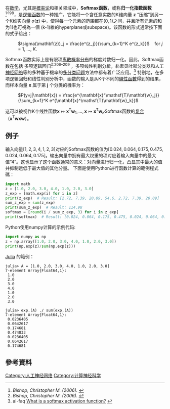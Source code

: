 {{noteTA
|G1=Math
|G2=IT
}}

在[[数学|数学]]，尤其是[[概率论|概率论]]和相关领域中，'''Softmax函数'''，或称'''归一化指数函数'''<ref name="bishop"><cite class="citation book">Bishop, Christopher M. (2006). </cite></ref><sup class="reference" style="white-space:nowrap;">:198</sup>，是[[逻辑函数|逻辑函数]]的一种推广。它能将一个含任意实数的K维向量 <math>\mathbf{z}</math> “压缩”到另一个K维实向量 <math>\sigma(\mathbf{z})</math> 中，使得每一个元素的范围都在<math>(0, 1)</math>之间，并且所有元素的和为1(也可視為一個 (k-1)維的hyperplane或subspace)。该函数的形式通常按下面的式子给出：
: <math>\sigma(\mathbf{z})_j = \frac{e^{z_j}}{\sum_{k=1}^K e^{z_k}}</math>    for ''j'' = 1, …, ''K''.
Softmax函数实际上是有限项[[离散概率分布|离散概率分布]]的梯度对数归一化。因此，Softmax函数在包括 多项逻辑回归<ref name="bishop"><cite class="citation book">Bishop, Christopher M. (2006). </cite></ref><sup class="reference" style="white-space:nowrap;">:206–209</sup> ，多项[[線性判別分析|线性判别分析]]，[[朴素贝叶斯分类器|朴素贝叶斯分类器]]和[[人工神经网络|人工神经网络]]等的多种基于機率的[[多元分类|多分类问题]]方法中都有着广泛应用。<ref>ai-faq [http://www.faqs.org/faqs/ai-faq/neural-nets/part2/section-12.html What is a softmax activation function?] {{Wayback|url=http://www.faqs.org/faqs/ai-faq/neural-nets/part2/section-12.html |date=20161112235320 }}</ref> 特别地，在多项逻辑回归和线性判别分析中，函数的输入是从K个不同的[[線性函數|線性函數]]得到的结果，而样本向量 '''x''' 属于第 '''j''' 个分类的機率为：
: <math>P(y=j|\mathbf{x}) = \frac{e^{\mathbf{x}^\mathsf{T}\mathbf{w}_j}}{\sum_{k=1}^K e^{\mathbf{x}^\mathsf{T}\mathbf{w}_k}}</math>
这可以被视作K个线性函数<math>\mathbf{x} \mapsto \mathbf{x}^\mathsf{T}\mathbf{w}_1, \ldots, \mathbf{x} \mapsto \mathbf{x}^\mathsf{T}\mathbf{w}_K</math>Softmax函数的[[复合函数|复合]]（<math>\mathbf{x}^\mathsf{T}\mathbf{w}</math><math>\mathbf{x}</math><math>\mathbf{w}</math>）。

== 例子 ==
输入向量<math>[1,2,3,4,1,2,3]</math>对应的Softmax函数的值为<math>[0.024, 0.064, 0.175, 0.475, 0.024, 0.064, 0.175]</math>。输出向量中拥有最大权重的项对应着输入向量中的最大值“4”。这也显示了这个函数通常的意义：对向量进行归一化，凸显其中最大的值并抑制远低于最大值的其他分量。
下面是使用Python进行函数计算的範例程式碼：<syntaxhighlight lang="python">
import math
z = [1.0, 2.0, 3.0, 4.0, 1.0, 2.0, 3.0]
z_exp = [math.exp(i) for i in z]  
print(z_exp)  # Result: [2.72, 7.39, 20.09, 54.6, 2.72, 7.39, 20.09] 
sum_z_exp = sum(z_exp)  
print(sum_z_exp)  # Result: 114.98 
softmax = [round(i / sum_z_exp, 3) for i in z_exp]
print(softmax)  # Result: [0.024, 0.064, 0.175, 0.475, 0.024, 0.064, 0.175]
</syntaxhighlight>

Python使用numpy计算的示例代码:
<syntaxhighlight lang="python">
import numpy as np
z = np.array([1.0, 2.0, 3.0, 4.0, 1.0, 2.0, 3.0])
print(np.exp(z)/sum(np.exp(z)))
</syntaxhighlight>


[[Julia_(编程语言)|Julia]] 的範例：
<syntaxhighlight lang="jlcon">
julia> A = [1.0, 2.0, 3.0, 4.0, 1.0, 2.0, 3.0]
7-element Array{Float64,1}:
 1.0
 2.0
 3.0
 4.0
 1.0
 2.0
 3.0

julia> exp.(A) ./ sum(exp.(A))
7-element Array{Float64,1}:
 0.0236405
 0.0642617
 0.174681
 0.474833
 0.0236405
 0.0642617
 0.174681

</syntaxhighlight>

== 參考資料 ==
<references />
[[Category:人工神经网络|Category:人工神经网络]]
[[Category:计算神经科学|Category:计算神经科学]]